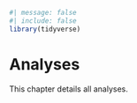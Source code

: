 ```r
#| message: false
#| include: false
library(tidyverse)
```

# Analyses

This chapter details all analyses.
